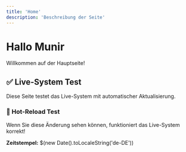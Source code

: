 ```yaml
---
title: 'Home'
description: 'Beschreibung der Seite'
---
```


# Hallo Munir

Willkommen auf der Hauptseite!

## ✅ Live-System Test

Diese Seite testet das Live-System mit automatischer Aktualisierung.

### 🔄 Hot-Reload Test

Wenn Sie diese Änderung sehen können, funktioniert das Live-System korrekt!

**Zeitstempel:** $(new Date().toLocaleString('de-DE'))

